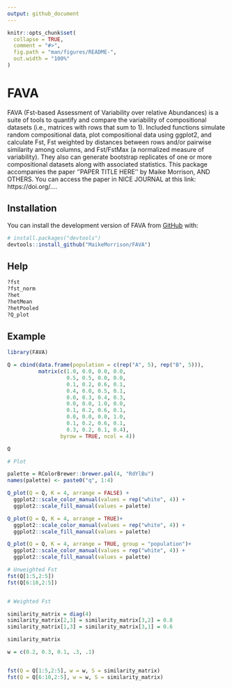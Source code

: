 ```yaml
---
output: github_document
---
```


<!-- README.md is generated from README.Rmd. Please edit that file -->

```r
knitr::opts_chunk$set(
  collapse = TRUE,
  comment = "#>",
  fig.path = "man/figures/README-",
  out.width = "100%"
)
```

# FAVA

<!-- badges: start -->
<!-- badges: end -->

FAVA (Fst-based Assessment of Variability over relative Abundances) is a suite of tools to quantify and compare the variability of compositional datasets (i.e., matrices with rows that sum to 1). Included functions simulate random compositional data, plot compositional data using ggplot2, and calculate Fst, Fst weighted by distances between rows and/or pairwise similarity among columns, and Fst/FstMax (a normalized measure of variability). They also can generate bootstrap replicates of one or more compositional datasets along with associated statistics. This package accompanies the paper ''PAPER TITLE HERE'' by Maike Morrison, AND OTHERS. You can access the paper in NICE JOURNAL at this link: https://doi.org/....

## Installation

You can install the development version of FAVA from [GitHub](https://github.com/) with:

``` r
# install.packages("devtools")
devtools::install_github("MaikeMorrison/FAVA")
```

## Help
```r
?fst
?fst_norm
?het
?hetMean
?hetPooled
?Q_plot
```


## Example

```r
library(FAVA)

Q = cbind(data.frame(population = c(rep("A", 5), rep("B", 5))),
          matrix(c(1.0, 0.0, 0.0, 0.0,
                   0.5, 0.5, 0.0, 0.0,
                   0.1, 0.2, 0.6, 0.1,
                   0.4, 0.0, 0.5, 0.1,
                   0.0, 0.3, 0.4, 0.3,
                   0.0, 0.0, 1.0, 0.0,
                   0.1, 0.2, 0.6, 0.1,
                   0.0, 0.0, 0.0, 1.0,
                   0.1, 0.2, 0.6, 0.1,
                   0.3, 0.2, 0.1, 0.4), 
                 byrow = TRUE, ncol = 4))

Q

# Plot

palette = RColorBrewer::brewer.pal(4, "RdYlBu")
names(palette) <- paste0("q", 1:4)

Q_plot(Q = Q, K = 4, arrange = FALSE) + 
  ggplot2::scale_color_manual(values = rep("white", 4)) + 
  ggplot2::scale_fill_manual(values = palette)

Q_plot(Q = Q, K = 4, arrange = TRUE)+ 
  ggplot2::scale_color_manual(values = rep("white", 4)) + 
  ggplot2::scale_fill_manual(values = palette)

Q_plot(Q = Q, K = 4, arrange = TRUE, group = "population")+ 
  ggplot2::scale_color_manual(values = rep("white", 4)) + 
  ggplot2::scale_fill_manual(values = palette)

# Unweighted Fst
fst(Q[1:5,2:5])
fst(Q[6:10,2:5])


# Weighted Fst

similarity_matrix = diag(4)
similarity_matrix[2,3] = similarity_matrix[3,2] = 0.8
similarity_matrix[1,3] = similarity_matrix[3,1] = 0.6

similarity_matrix

w = c(0.2, 0.3, 0.1, .3, .1)


fst(Q = Q[1:5,2:5], w = w, S = similarity_matrix)
fst(Q = Q[6:10,2:5], w = w, S = similarity_matrix)
```


